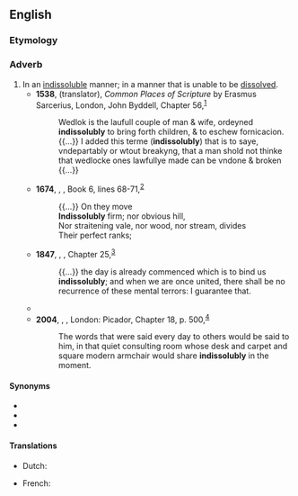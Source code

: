 ==English==

===Etymology===
{{suffix|en|indissoluble|ly}}

===Adverb===
{{en-adv}}

# In an [[indissoluble]] manner; in a manner that is unable to be [[dissolve]]d.
#* '''1538''', {{w|Richard Taverner}} (translator), ''Common Places of Scripture'' by Erasmus Sarcerius, London, John Byddell, Chapter 56,<sup>[http://name.umdl.umich.edu/A11502.0001.001]</sup>
#*: Wedlok is the laufull couple of man & wife, ordeyned '''indissolubly''' to bring forth children, & to eschew fornicacion. {{...}} I added this terme ('''indissolubly''') that is to saye, vndepartably or wtout breakyng, that a man shold not thinke that wedlocke ones lawfullye made can be vndone & broken {{...}}
#* '''1674''', {{w|John Milton}}, ''{{w|Paradise Lost}}'', Book 6, lines 68-71,<sup>[https://en.wikisource.org/wiki/Paradise_Lost_(1674)/Book_VI]</sup>
#*: {{...}} On they move
#*: '''Indissolubly''' firm; nor obvious hill,
#*: Nor straitening vale, nor wood, nor stream, divides
#*: Their perfect ranks;
#* '''1847''', {{w|Charlotte Brontë}}, ''{{w|Jane Eyre}}'', Chapter 25,<sup>[http://www.gutenberg.org/files/1260/1260-h/1260-h.htm]</sup>
#*: {{...}} the day is already commenced which is to bind us '''indissolubly'''; and when we are once united, there shall be no recurrence of these mental terrors: I guarantee that.
#* {{RQ:Conrad Heart of Darkness|I|I wouldn’t have mentioned the fellow to you at all, only it was from his lips that I first heard the name of the man who is so '''indissolubly''' connected with the memories of that time.}}
#* '''2004''', {{w|Alan Hollinghurst}}, ''{{w|The Line of Beauty}}'', London: Picador, Chapter 18, p. 500,<sup>[https://archive.org/details/isbn_9780330436236]</sup>
#*: The words that were said every day to others would be said to him, in that quiet consulting room whose desk and carpet and square modern armchair would share '''indissolubly''' in the moment.

====Synonyms====
* {{l|eo|indivisibly}}
* {{l|eo|inextricably}}
* {{l|eo|inseparably}}

====Translations====
{{trans-top|in an indissoluble manner}}
* Dutch: {{t+|nl|onlosmakelijk}}
{{trans-mid}}
* French: {{t+|fr|indissolublement}}
{{trans-bottom}}